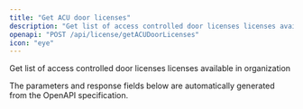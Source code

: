 ```yaml
---
title: "Get ACU door licenses"
description: "Get list of access controlled door licenses licenses available in organization"
openapi: "POST /api/license/getACUDoorLicenses"
icon: "eye"
---
```


Get list of access controlled door licenses licenses available in organization

<Note>
The parameters and response fields below are automatically generated from the OpenAPI specification.
</Note>
